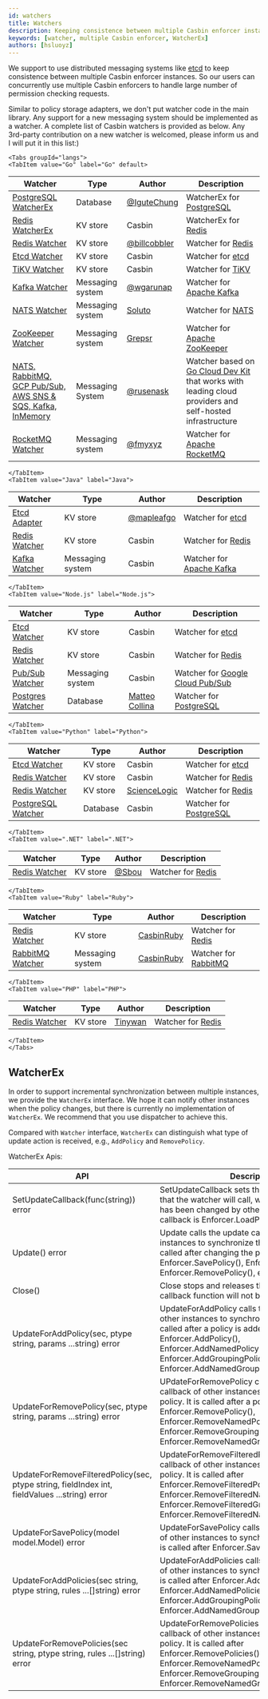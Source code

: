 ```yaml
---
id: watchers
title: Watchers
description: Keeping consistence between multiple Casbin enforcer instances
keywords: [watcher, multiple Casbin enforcer, WatcherEx]
authors: [hsluoyz]
---
```




We support to use distributed messaging systems like [etcd](https://github.com/coreos/etcd) to keep consistence between multiple Casbin enforcer instances. So our users can concurrently use multiple Casbin enforcers to handle large number of permission checking requests.

Similar to policy storage adapters, we don't put watcher code in the main library. Any support for a new messaging system should be implemented as a watcher. A complete list of Casbin watchers is provided as below. Any 3rd-party contribution on a new watcher is welcomed, please inform us and I will put it in this list:)

```mdx-code-block
<Tabs groupId="langs">
<TabItem value="Go" label="Go" default>
```

Watcher | Type | Author | Description
----|------|----|----
[PostgreSQL WatcherEx](https://github.com/IguteChung/casbin-psql-watcher) | Database | [@IguteChung](https://github.com/IguteChung) | WatcherEx for [PostgreSQL](https://www.postgresql.org/)
[Redis WatcherEx](https://github.com/casbin/redis-watcher) | KV store | Casbin | WatcherEx for [Redis](http://redis.io/)
[Redis Watcher](https://github.com/billcobbler/casbin-redis-watcher) | KV store | [@billcobbler](https://github.com/billcobbler) | Watcher for [Redis](http://redis.io/)
[Etcd Watcher](https://github.com/casbin/etcd-watcher) | KV store | Casbin | Watcher for [etcd](https://github.com/coreos/etcd)
[TiKV Watcher](https://github.com/casbin/tikv-watcher) | KV store | Casbin | Watcher for [TiKV](https://github.com/tikv/tikv)
[Kafka Watcher](https://github.com/wgarunap/casbin-kafka-watcher) | Messaging system | [@wgarunap](https://github.com/wgarunap) | Watcher for [Apache Kafka](https://kafka.apache.org/)
[NATS Watcher](https://github.com/Soluto/casbin-nats-watcher) | Messaging system | [Soluto](https://github.com/Soluto) | Watcher for [NATS](https://nats.io/)
[ZooKeeper Watcher](https://github.com/grepsr/casbin-zk-watcher) | Messaging system | [Grepsr](https://github.com/grepsr) | Watcher for [Apache ZooKeeper](https://zookeeper.apache.org/)
[NATS, RabbitMQ, GCP Pub/Sub, AWS SNS & SQS, Kafka, InMemory](https://github.com/rusenask/casbin-go-cloud-watcher) | Messaging System | [@rusenask](https://github.com/rusenask/) | Watcher based on [Go Cloud Dev Kit](https://gocloud.dev/) that works with leading cloud providers and self-hosted infrastructure |
[RocketMQ Watcher](https://github.com/fmyxyz/casbin-rocketmq-watcher) | Messaging system | [@fmyxyz](https://github.com/fmyxyz) | Watcher for [Apache RocketMQ](https://rocketmq.apache.org/)

```mdx-code-block
</TabItem>
<TabItem value="Java" label="Java">
```

Watcher | Type | Author | Description
----|------|----|----
[Etcd Adapter](https://github.com/mapleafgo/jcasbin-extra) | KV store | [@mapleafgo](https://github.com/mapleafgo) | Watcher for [etcd](https://github.com/coreos/etcd)
[Redis Watcher](https://github.com/jcasbin/redis-watcher) | KV store | Casbin | Watcher for [Redis](http://redis.io/)
[Kafka Watcher](https://github.com/jcasbin/kafka-watcher) | Messaging system | Casbin | Watcher for [Apache Kafka](https://kafka.apache.org/)

```mdx-code-block
</TabItem>
<TabItem value="Node.js" label="Node.js">
```

Watcher | Type | Author | Description
----|------|----|----
[Etcd Watcher](https://github.com/node-casbin/etcd-watcher) | KV store | Casbin | Watcher for [etcd](https://github.com/coreos/etcd)
[Redis Watcher](https://github.com/node-casbin/redis-watcher) | KV store | Casbin | Watcher for [Redis](http://redis.io/)
[Pub/Sub Watcher](https://github.com/node-casbin/pubsub-watcher) | Messaging system | Casbin | Watcher for [Google Cloud Pub/Sub](https://cloud.google.com/pubsub/docs)
[Postgres Watcher](https://github.com/mcollina/casbin-pg-watcher) | Database | [Matteo Collina](https://github.com/mcollina/) | Watcher for [PostgreSQL](https://www.postgresql.org/)

```mdx-code-block
</TabItem>
<TabItem value="Python" label="Python">
```

Watcher | Type | Author | Description
----|------|----|----
[Etcd Watcher](https://github.com/pycasbin/etcd-watcher) | KV store | Casbin | Watcher for [etcd](https://github.com/coreos/etcd)
[Redis Watcher](https://github.com/pycasbin/redis-watcher) | KV store | Casbin | Watcher for [Redis](http://redis.io/)
[Redis Watcher](https://github.com/ScienceLogic/flask-casbin-redis-watcher) | KV store | [ScienceLogic](https://github.com/ScienceLogic) | Watcher for [Redis](http://redis.io/)
[PostgreSQL Watcher](https://github.com/pycasbin/postgresql-watcher) | Database | Casbin| Watcher for [PostgreSQL](https://www.postgresql.org/)

```mdx-code-block
</TabItem>
<TabItem value=".NET" label=".NET">
```

Watcher | Type | Author | Description
----|------|----|----
[Redis Watcher](https://github.com/Sbou/Casbin.NET-Redis-Watcher) | KV store | [@Sbou](https://github.com/Sbou) | Watcher for [Redis](http://redis.io/)

```mdx-code-block
</TabItem>
<TabItem value="Ruby" label="Ruby">
```

Watcher | Type | Author | Description
----|------|----|----
[Redis Watcher](https://github.com/CasbinRuby/casbin-ruby-redis-watcher) | KV store | [CasbinRuby](https://github.com/CasbinRuby) | Watcher for [Redis](http://redis.io/)
[RabbitMQ Watcher](https://github.com/CasbinRuby/casbin-ruby-rabbitmq-watcher) | Messaging system | [CasbinRuby](https://github.com/CasbinRuby) | Watcher for [RabbitMQ](https://www.rabbitmq.com/)

```mdx-code-block
</TabItem>
<TabItem value="PHP" label="PHP">
```

Watcher | Type | Author | Description
----|------|----|----
[Redis Watcher](https://github.com/php-casbin/webman-permission) | KV store | [Tinywan](https://github.com/Tinywan) | Watcher for [Redis](http://redis.io/)

```mdx-code-block
</TabItem>
</Tabs>
```

## WatcherEx

In order to support incremental synchronization between multiple instances, we provide the `WatcherEx` interface. We hope it can notify other instances when the policy changes, but there is currently no implementation of `WatcherEx`. We recommend that you use dispatcher to achieve this. 

Compared with `Watcher` interface, `WatcherEx` can distinguish what type of update action is received, e.g., `AddPolicy` and `RemovePolicy`. 

WatcherEx Apis:

API | Description
----|------
| SetUpdateCallback(func(string)) error | SetUpdateCallback sets the callback function that the watcher will call, when the policy in DB has been changed by other instances. A classic callback is Enforcer.LoadPolicy(). |
| Update() error | Update calls the update callback of other instances to synchronize their policy. It is usually called after changing the policy in DB, like Enforcer.SavePolicy(), Enforcer.AddPolicy(), Enforcer.RemovePolicy(), etc. |
| Close() | Close stops and releases the watcher, the callback function will not be called any more. |
| UpdateForAddPolicy(sec, ptype string, params ...string) error | UpdateForAddPolicy calls the update callback of other instances to synchronize their policy. It is called after a policy is added via Enforcer.AddPolicy(), Enforcer.AddNamedPolicy(), Enforcer.AddGroupingPolicy() and Enforcer.AddNamedGroupingPolicy(). |
| UpdateForRemovePolicy(sec, ptype string, params ...string) error | UPdateForRemovePolicy calls the update callback of other instances to synchronize their policy. It is called after a policy is removed by Enforcer.RemovePolicy(), Enforcer.RemoveNamedPolicy(), Enforcer.RemoveGroupingPolicy() and Enforcer.RemoveNamedGroupingPolicy(). |
| UpdateForRemoveFilteredPolicy(sec, ptype string, fieldIndex int, fieldValues ...string) error | UpdateForRemoveFilteredPolicy calls the update callback of other instances to synchronize their policy. It is called after Enforcer.RemoveFilteredPolicy(), Enforcer.RemoveFilteredNamedPolicy(), Enforcer.RemoveFilteredGroupingPolicy() and Enforcer.RemoveFilteredNamedGroupingPolicy(). |
| UpdateForSavePolicy(model model.Model) error | UpdateForSavePolicy calls the update callback of other instances to synchronize their policy. It is called after Enforcer.SavePolicy() |
| UpdateForAddPolicies(sec string, ptype string, rules ...[]string) error | UpdateForAddPolicies calls the update callback of other instances to synchronize their policy. It is called after Enforcer.AddPolicies(), Enforcer.AddNamedPolicies(), Enforcer.AddGroupingPolicies() and Enforcer.AddNamedGroupingPolicies(). |
| UpdateForRemovePolicies(sec string, ptype string, rules ...[]string) error | UpdateForRemovePolicies calls the update callback of other instances to synchronize their policy. It is called after  Enforcer.RemovePolicies(), Enforcer.RemoveNamedPolicies(), Enforcer.RemoveGroupingPolicies() and Enforcer.RemoveNamedGroupingPolicies(). |
